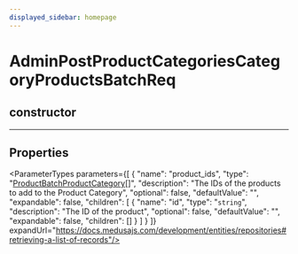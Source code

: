```yaml
---
displayed_sidebar: homepage
---
```



# AdminPostProductCategoriesCategoryProductsBatchReq

## constructor

___

## Properties

<ParameterTypes parameters={[
  {
    "name": "product_ids",
    "type": "[ProductBatchProductCategory](medusa.ProductBatchProductCategory.mdx)[]",
    "description": "The IDs of the products to add to the Product Category",
    "optional": false,
    "defaultValue": "",
    "expandable": false,
    "children": [
      {
        "name": "id",
        "type": "`string`",
        "description": "The ID of the product",
        "optional": false,
        "defaultValue": "",
        "expandable": false,
        "children": []
      }
    ]
  }
]} expandUrl="https://docs.medusajs.com/development/entities/repositories#retrieving-a-list-of-records"/>
